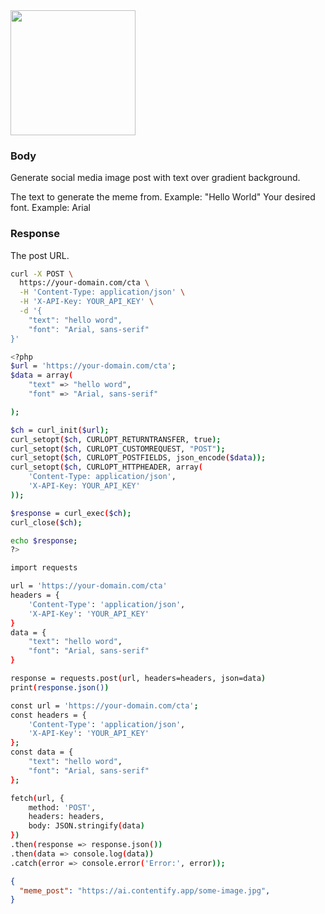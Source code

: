 
<img height="200" src="../images/meme.png" className="rounded-xl"/>

### Body

Generate social media image post with text over gradient background.

<ParamField body="text" type="string">
  The text to generate the meme from. Example: "Hello World"
</ParamField>

<ParamField body="font" type="string">
  Your desired font. Example: Arial
</ParamField>


### Response

<ResponseField name="meme_post" type="string">
  The post URL.
</ResponseField>

<RequestExample>


```bash cURL
curl -X POST \
  https://your-domain.com/cta \
  -H 'Content-Type: application/json' \
  -H 'X-API-Key: YOUR_API_KEY' \
  -d '{
    "text": "hello word",
    "font": "Arial, sans-serif"
}'

```

```bash PHP
<?php
$url = 'https://your-domain.com/cta';
$data = array(
    "text" => "hello word",
    "font" => "Arial, sans-serif"

);

$ch = curl_init($url);
curl_setopt($ch, CURLOPT_RETURNTRANSFER, true);
curl_setopt($ch, CURLOPT_CUSTOMREQUEST, "POST");
curl_setopt($ch, CURLOPT_POSTFIELDS, json_encode($data));
curl_setopt($ch, CURLOPT_HTTPHEADER, array(
    'Content-Type: application/json',
    'X-API-Key: YOUR_API_KEY'
));

$response = curl_exec($ch);
curl_close($ch);

echo $response;
?>

```

```bash Python
import requests

url = 'https://your-domain.com/cta'
headers = {
    'Content-Type': 'application/json',
    'X-API-Key': 'YOUR_API_KEY'
}
data = {
    "text": "hello word",
    "font": "Arial, sans-serif"
}

response = requests.post(url, headers=headers, json=data)
print(response.json())

```

```bash JavaScript
const url = 'https://your-domain.com/cta';
const headers = {
    'Content-Type': 'application/json',
    'X-API-Key': 'YOUR_API_KEY'
};
const data = {
    "text": "hello word",
    "font": "Arial, sans-serif"
};

fetch(url, {
    method: 'POST',
    headers: headers,
    body: JSON.stringify(data)
})
.then(response => response.json())
.then(data => console.log(data))
.catch(error => console.error('Error:', error));

```

</RequestExample>

<ResponseExample>

```json Response
{
  "meme_post": "https://ai.contentify.app/some-image.jpg",
}
```

</ResponseExample>